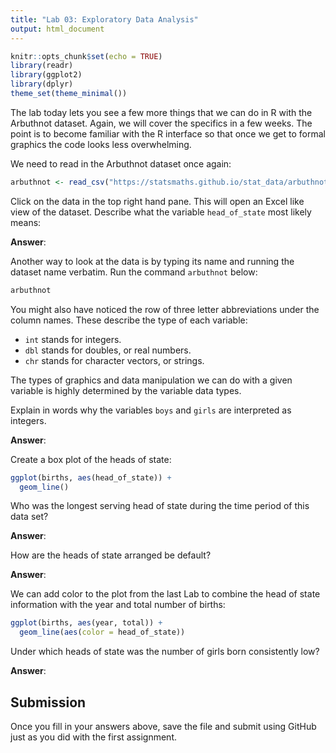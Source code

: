```yaml
---
title: "Lab 03: Exploratory Data Analysis"
output: html_document
---
```


```r
knitr::opts_chunk$set(echo = TRUE)
library(readr)
library(ggplot2)
library(dplyr)
theme_set(theme_minimal())
```

The lab today lets you see a few more things that we can do in R with the
Arbuthnot dataset. Again, we will cover the specifics in a few weeks. The
point is to become familiar with the R interface so that once we get to
formal graphics the code looks less overwhelming.

We need to read in the Arbuthnot dataset once again:

```r
arbuthnot <- read_csv("https://statsmaths.github.io/stat_data/arbuthnot.csv")
```

Click on the data in the top right hand pane. This will open an Excel
like view of the dataset. Describe what the variable `head_of_state` most
likely means:

**Answer**:

Another way to look at the data is by typing its name and running the
dataset name verbatim. Run the command `arbuthnot` below:

```r
arbuthnot
```

You might also have noticed the row of three letter abbreviations under
the column names. These describe the type of each variable:

- `int` stands for integers.
- `dbl` stands for doubles, or real numbers.
- `chr` stands for character vectors, or strings.

The types of graphics and data manipulation we can do with a given
variable is highly determined by the variable data types.

Explain in words why the variables `boys` and `girls` are interpreted as
integers.

**Answer**:

Create a box plot of the heads of state:

```r
ggplot(births, aes(head_of_state)) +
  geom_line()
```

Who was the longest serving head of state during the time period of this
data set?

**Answer**:

How are the heads of state arranged be default?

**Answer**:

We can add color to the plot from the last Lab to combine the head of state
information with the year and total number of births: 

```r
ggplot(births, aes(year, total)) +
  geom_line(aes(color = head_of_state))
```

Under which heads of state was the number of girls born consistently low?

**Answer**:

## Submission

Once you fill in your answers above, save the file and submit using GitHub just
as you did with the first assignment.
